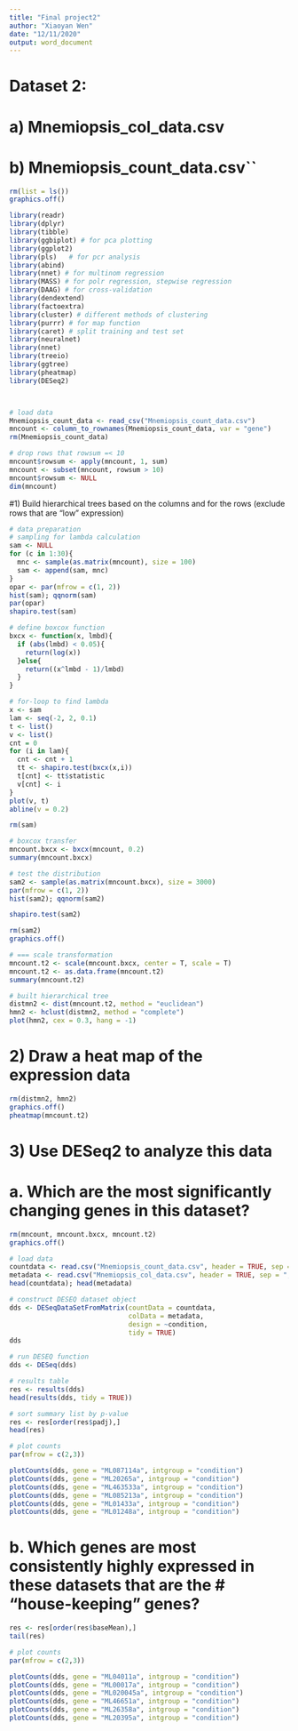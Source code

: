 ```yaml
---
title: "Final project2"
author: "Xiaoyan Wen"
date: "12/11/2020"
output: word_document
---
```

# Dataset 2:
# a) Mnemiopsis_col_data.csv
# b) Mnemiopsis_count_data.csv``

```r
rm(list = ls())
graphics.off()
```

```r
library(readr)
library(dplyr)
library(tibble)
library(ggbiplot) # for pca plotting
library(ggplot2)
library(pls)   # for pcr analysis
library(abind)
library(nnet) # for multinom regression
library(MASS) # for polr regression, stepwise regression
library(DAAG) # for cross-validation
library(dendextend)
library(factoextra)
library(cluster) # different methods of clustering
library(purrr) # for map function
library(caret) # split training and test set
library(neuralnet)
library(nnet)
library(treeio)
library(ggtree)
library(pheatmap)
library(DESeq2)



# load data
Mnemiopsis_count_data <- read_csv("Mnemiopsis_count_data.csv")
mncount <- column_to_rownames(Mnemiopsis_count_data, var = "gene")
rm(Mnemiopsis_count_data)
```

```r
# drop rows that rowsum =< 10
mncount$rowsum <- apply(mncount, 1, sum)
mncount <- subset(mncount, rowsum > 10)
mncount$rowsum <- NULL
dim(mncount)
```
#1) Build hierarchical trees based on the columns and for the rows (exclude rows that are "low" expression)
```r
# data preparation
# sampling for lambda calculation
sam <- NULL
for (c in 1:30){
  mnc <- sample(as.matrix(mncount), size = 100)
  sam <- append(sam, mnc)
}
opar <- par(mfrow = c(1, 2))
hist(sam); qqnorm(sam)
par(opar)
shapiro.test(sam)
```


```r
# define boxcox function
bxcx <- function(x, lmbd){
  if (abs(lmbd) < 0.05){
    return(log(x))
  }else{
    return((x^lmbd - 1)/lmbd)
  }
}

# for-loop to find lambda 
x <- sam
lam <- seq(-2, 2, 0.1)
t <- list()
v <- list()
cnt = 0
for (i in lam){
  cnt <- cnt + 1
  tt <- shapiro.test(bxcx(x,i))
  t[cnt] <- tt$statistic
  v[cnt] <- i
}
plot(v, t)
abline(v = 0.2)
```

```r
rm(sam)

# boxcox transfer 
mncount.bxcx <- bxcx(mncount, 0.2)
summary(mncount.bxcx)
```
```r
# test the distribution
sam2 <- sample(as.matrix(mncount.bxcx), size = 3000)
par(mfrow = c(1, 2))
hist(sam2); qqnorm(sam2)

shapiro.test(sam2)
```

```r
rm(sam2)
graphics.off()

# === scale transformation
mncount.t2 <- scale(mncount.bxcx, center = T, scale = T)
mncount.t2 <- as.data.frame(mncount.t2)
summary(mncount.t2)
```

```r
# built hierarchical tree
distmn2 <- dist(mncount.t2, method = "euclidean") 
hmn2 <- hclust(distmn2, method = "complete")
plot(hmn2, cex = 0.3, hang = -1)
```

# 2) Draw a heat map of the expression data
```r
rm(distmn2, hmn2)
graphics.off()
pheatmap(mncount.t2)
```

# 3) Use DESeq2 to analyze this data
# a. Which are the most significantly changing genes in this dataset?
```r
rm(mncount, mncount.bxcx, mncount.t2)
graphics.off()

# load data
countdata <- read.csv("Mnemiopsis_count_data.csv", header = TRUE, sep = ",")
metadata <- read.csv("Mnemiopsis_col_data.csv", header = TRUE, sep = ",")
head(countdata); head(metadata)
```
```r
# construct DESEQ dataset object
dds <- DESeqDataSetFromMatrix(countData = countdata,
                              colData = metadata,
                              design = ~condition,
                              tidy = TRUE)
dds
```
```r
# run DESEQ function
dds <- DESeq(dds)

# results table
res <- results(dds)
head(results(dds, tidy = TRUE))
```
```r
# sort summary list by p-value
res <- res[order(res$padj),]
head(res)
```
```r
# plot counts
par(mfrow = c(2,3))

plotCounts(dds, gene = "ML087114a", intgroup = "condition")
plotCounts(dds, gene = "ML20265a", intgroup = "condition")
plotCounts(dds, gene = "ML463533a", intgroup = "condition")
plotCounts(dds, gene = "ML085213a", intgroup = "condition")
plotCounts(dds, gene = "ML01433a", intgroup = "condition")
plotCounts(dds, gene = "ML01248a", intgroup = "condition")
```

# b. Which genes are most consistently highly expressed in these datasets that are the # "house-keeping" genes?
```r
res <- res[order(res$baseMean),]
tail(res) 
```
```r
# plot counts 
par(mfrow = c(2,3))

plotCounts(dds, gene = "ML04011a", intgroup = "condition")
plotCounts(dds, gene = "ML00017a", intgroup = "condition")
plotCounts(dds, gene = "ML020045a", intgroup = "condition")
plotCounts(dds, gene = "ML46651a", intgroup = "condition")
plotCounts(dds, gene = "ML26358a", intgroup = "condition")
plotCounts(dds, gene = "ML20395a", intgroup = "condition") 
```



